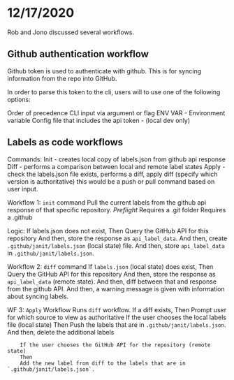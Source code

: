 # 12/17/2020

Rob and Jono discussed several workflows.

## Github authentication workflow
Github token is used to authenticate with github. This is for syncing information from the repo into GitHub.

In order to parse this token to the cli, users will to use one of the following options:

Order of precedence 
CLI input via argument or flag
ENV VAR - Environment variable
Config file that includes the api token - (local dev only)


## Labels as code workflows
Commands:
	Init - creates local copy of labels.json from github api response
	Diff - performs a comparison between local and remote label states
	Apply - check the labels.json file exists, performs a diff, apply diff (specify which version is authoritative) this would be a push or pull command based on user input.

Workflow 1:  `init` command
Pull the current labels from the github api response of that specific repository.
	_Preflight_
	Requires a .git folder
	Requires a .github

Logic:
If labels.json does not exist, 
Then
Query the GitHub API for this repository
And then, store the response as `api_label_data`.
And then, create `.github/janit/labels.json` (local state) file.
And then, store `api_label_data` in `.github/janit/labels.json`.

Workflow 2:  `diff` command
If `labels.json` (local state) does exist,
Then
Query the GitHub API for this repository
And then, store the response as `api_label_data` (remote state).
And then, diff between that and response from the github API.
And then, a warning message is given with information about syncing labels.	
		
WF 3: `Apply` Workflow
Runs `diff` workflow.
If a diff exists,
	Then
	Prompt user for which source to view as authoritative
		If the user chooses the local labels file (local state)
		Then
		Push the labels that are in `.github/janit/labels.json`.
		And then, delete the additional labels

		If the user chooses the GitHub API for the repository (remote state)
		Then
		Add the new label from diff to the labels that are in `.github/janit/labels.json`.